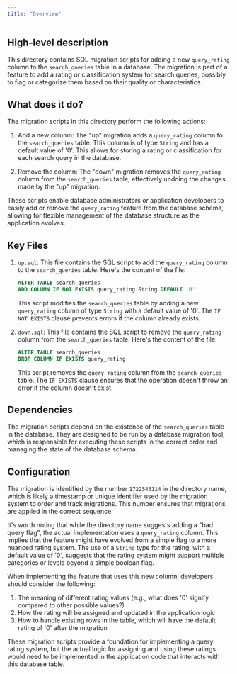```yaml
---
title: "Overview"
---
```


## High-level description
This directory contains SQL migration scripts for adding a new `query_rating` column to the `search_queries` table in a database. The migration is part of a feature to add a rating or classification system for search queries, possibly to flag or categorize them based on their quality or characteristics.

## What does it do?
The migration scripts in this directory perform the following actions:

1. Add a new column: The "up" migration adds a `query_rating` column to the `search_queries` table. This column is of type `String` and has a default value of '0'. This allows for storing a rating or classification for each search query in the database.

2. Remove the column: The "down" migration removes the `query_rating` column from the `search_queries` table, effectively undoing the changes made by the "up" migration.

These scripts enable database administrators or application developers to easily add or remove the `query_rating` feature from the database schema, allowing for flexible management of the database structure as the application evolves.

## Key Files

1. `up.sql`: This file contains the SQL script to add the `query_rating` column to the `search_queries` table. Here's the content of the file:

   ```sql
   ALTER TABLE search_queries
   ADD COLUMN IF NOT EXISTS query_rating String DEFAULT '0'
   ```

   This script modifies the `search_queries` table by adding a new `query_rating` column of type `String` with a default value of '0'. The `IF NOT EXISTS` clause prevents errors if the column already exists.

2. `down.sql`: This file contains the SQL script to remove the `query_rating` column from the `search_queries` table. Here's the content of the file:

   ```sql
   ALTER TABLE search_queries
   DROP COLUMN IF EXISTS query_rating
   ```

   This script removes the `query_rating` column from the `search_queries` table. The `IF EXISTS` clause ensures that the operation doesn't throw an error if the column doesn't exist.

## Dependencies
The migration scripts depend on the existence of the `search_queries` table in the database. They are designed to be run by a database migration tool, which is responsible for executing these scripts in the correct order and managing the state of the database schema.

## Configuration
The migration is identified by the number `1722546114` in the directory name, which is likely a timestamp or unique identifier used by the migration system to order and track migrations. This number ensures that migrations are applied in the correct sequence.

It's worth noting that while the directory name suggests adding a "bad query flag", the actual implementation uses a `query_rating` column. This implies that the feature might have evolved from a simple flag to a more nuanced rating system. The use of a `String` type for the rating, with a default value of '0', suggests that the rating system might support multiple categories or levels beyond a simple boolean flag.

When implementing the feature that uses this new column, developers should consider the following:

1. The meaning of different rating values (e.g., what does '0' signify compared to other possible values?)
2. How the rating will be assigned and updated in the application logic
3. How to handle existing rows in the table, which will have the default rating of '0' after the migration

These migration scripts provide a foundation for implementing a query rating system, but the actual logic for assigning and using these ratings would need to be implemented in the application code that interacts with this database table.